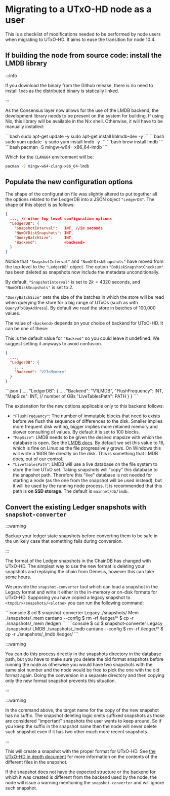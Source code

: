 
# Migrating to a UTxO-HD node as a user

This is a checklist of modifications needed to be performed by node users when
migrating to UTxO-HD. It aims to ease the transition for node 10.4.

## If building the node from source code: install the LMDB library

:::info

If you download the binary from the Github release, there is no need to install
`lmdb` as the distributed binary is statically linked.

:::

As the Consensus layer now allows for the use of the LMDB backend, the
development library needs to be present on the system for building. If
using Nix, this library will be available in the Nix shell. Otherwise,
it will have to be manually installed:

<div class="tabsblock">
<Tabs>
  <TabItem value="ubuntu" label="Debian/Ubuntu" default>
    ```bash
    sudo apt-get update -y
    sudo apt-get install liblmdb-dev -y
    ```
  </TabItem>
  <TabItem value="fedora" label="Fedora, RedHat or CentOS">
  ```bash
  sudo yum update -y
  sudo yum install lmdb -y
  ```
  </TabItem>
  <TabItem value="macOS" label="macOS">
  ```bash
  brew install lmdb
  ```
  </TabItem>
  <TabItem value="windows" label="Windows MSYS2">
  ```bash
  pacman -S mingw-w64-<env>-x86_64-lmdb
  ```

  Which for the `CLANG64` environment will be:

  ```bash
  pacman -S mingw-w64-clang-x86_64-lmdb
  ```
  </TabItem>
</Tabs>
</div>

## Populate the new configuration options

The shape of the configuration file was slightly altered to put together all the
options related to the LedgerDB into a JSON object `"LedgerDB"`. The shape of
this object is as follows:

```json
{
  ..., // other top level configuration options
  "LedgerDB": {
    "SnapshotInterval":   INT, //in seconds
    "NumOfDiskSnapshots": INT,
    "QueryBatchSize":     INT,
    "Backend":            <backend>
  }
}
```

Notice that `"SnapshotInterval"` and `"NumOfDiskSnapshots"` have moved from the
top-level to the `"LedgerDB"` object. The option `"DoDiskSnapshotChecksum"` has
been deleted as snapshots now include the metadata unconditionally.

By default, `"SnapshotInterval"` is set to $2  k = 4320$ seconds, and
`"NumOfDiskSnapshots"` is set to 2.

`"QueryBatchSize"` sets the size of the batches in which the store will be read
when querying the store for a big range of UTxOs (such as with
`QueryUTxOByAddress`). By default we read the store in batches of 100,000
values.

The value of `<backend>` depends on your choice of backend for UTxO-HD. It can
be one of these:

<div class="tabsblock">
<Tabs>
  <TabItem value="mem" label="In memory">

  This is the default value for `"Backend"` so you could leave it
  undefined. We suggest setting it anyways to avoid confusion.

  ```json
  {
    ...,
    "LedgerDB": {
      ...,
      "Backend": "V2InMemory"
    }
  }
  ```
  </TabItem>
  <TabItem value="dsk" label="LMDB">
  ```json
  {
    ...,
    "LedgerDB": {
      ...,
      "Backend":        "V1LMDB",
      "FlushFrequency": INT,
      "MapSize":        INT,  // number of GBs
      "LiveTablesPath": PATH
    }
  }
  ```

The explanation for the new options applicable only to this backend
follows:


- `"FlushFrequency"`: The number of immutable blocks that need to exists before
  we flush the sequence of differences to the disk. Smaller implies more
  frequent disk writing, bigger implies more retained memory and slower
  consulting of values. By default it is set to 100 blocks.
- `"MapSize"`: LMDB needs to be given the desired mapsize with which the
  database is open. See the [LMDB
  docs](http://www.lmdb.tech/doc/group__mdb.html#gaa2506ec8dab3d969b0e609cd82e619e5).
  By default we set this value to 16, which is fine on Linux as the file
  progressively grows. On Windows this will write a 16GB file directly on the
  disk. This is something that LMDB does, out of our control.
- `"LiveTablesPath"`: LMDB will use a live database on the file system to store
  the live UTxO set. Taking snapshots will "copy" this database to the snapshot
  path. Therefore this "live" database is not needed for starting a node (as the
  one from the snapshot will be used instead), but it will be used by the
  running node process. It is recommended that this path is **on SSD
  storage**. The default is `mainnet/db/lmdb`.

</TabItem>
</Tabs>
</div>

## Convert the existing Ledger snapshots with `snapshot-converter`

:::warning

Backup your ledger state snapshots before converting them to be safe in the
unlikely case that something fails during conversion.

:::

The format of the Ledger snapshots in the ChainDB has changed with UTxO-HD. The
simplest way to use the new format is deleting your snapshots and replaying the
chain from Genesis, however this can take some hours.

We provide the `snapshot-converter` tool which can load a snapshot in the Legacy
format and write it either in the in-memory or on-disk formats for
UTxO-HD. Supposing you have copied a legacy snapshot to
`<tmpdir>/snapshots/<slotno>` you can run the following command:

<div class="tabsblock">
<Tabs>
<TabItem value="mem" label="In memory">
```console
$ cd <tmpdir>
$ snapshot-converter Legacy ./snapshots/<slotno> Mem ./snapshots/<slotno>_mem cardano --config <path-to-config.json>
$ rm -rf <dbDir>/ledger/*
$ cp -r ./snapshots/<slotno>_mem <dbDir>/ledger/<slotno>
```
</TabItem>
<TabItem value="dsk" label="LMDB">
```console
$ cd <tmpdir>
$ snapshot-converter Legacy ./snapshots/<slotno> LMDB ./snapshots/<slotno>_lmdb cardano --config <path-to-config.json>
$ rm -rf <dbDir>/ledger/*
$ cp -r ./snapshots/<slotno>_lmdb <dbDir>/ledger/<slotno>
```
</TabItem>
</Tabs>
</div>

:::warning

You can do this process directly in the snapshots directory in the database
path, but you have to make sure you delete the old format snapshots before
running the node as otherwise you would have two snapshots with the same slot
number and the node would be free to pick the one with the old format
again. Doing the conversion in a separate directory and then copying only the
new format snapshot prevents this situation.

:::

:::warning

In the command above, the target name for the copy of the new snapshot has no
suffix. The snapshot deleting logic omits suffixed snapshots as those are
considered "important" snapshots the user wants to keep around. So if you keep
the suffix in the snapshot name then the node will never delete such snapshot
even if it has two other much more recent snapshots.

:::

This will create a snapshot with the proper format for UTxO-HD. See [the UTxO-HD
in depth document](utxo-hd-in-depth.md#storing-snapshots) for more
information on the contents of the different files in the snapshot.

If the snapshot does not have the expected structure or the backend for which it
was created is different from the backend used by the node, the node will issue
a warning mentioning the `snapshot-converter` and will ignore such snapshot.
